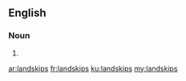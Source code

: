 ==English==

===Noun===
{{head|en|noun plural form}}

# {{plural of|landskip|lang=en}}

[[ar:landskips]]
[[fr:landskips]]
[[ku:landskips]]
[[my:landskips]]